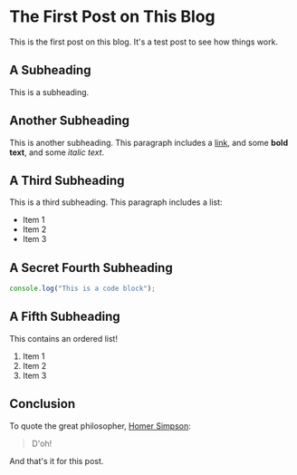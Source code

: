 # The First Post on This Blog

This is the first post on this blog. It's a test post to see how things work.

## A Subheading

This is a subheading.

## Another Subheading

This is another subheading. This paragraph includes a [link](https://www.example.com), and some **bold text**, and some _italic text_.

## A Third Subheading

This is a third subheading. This paragraph includes a list:

- Item 1
- Item 2
- Item 3

## A Secret Fourth Subheading

```javascript
console.log("This is a code block");
```

## A Fifth Subheading

This contains an ordered list!

1. Item 1
2. Item 2
3. Item 3

## Conclusion

To quote the great philosopher, [Homer Simpson](https://en.wikipedia.org/wiki/Homer_Simpson):

> D'oh!

And that's it for this post.
